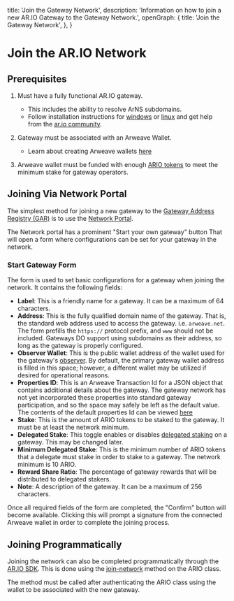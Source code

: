 
  title: 'Join the Gateway Network',
  description: 'Information on how to join a new AR.IO Gateway to the Gateway Network.',
  openGraph: {
    title: 'Join the Gateway Network',
  },
}

<HeroPattern />

# Join the AR.IO Network

## Prerequisites

1. Must have a fully functional AR.IO gateway.
    - This includes the ability to resolve ArNS subdomains.
    - Follow installation instructions for [windows](/gateways/ar-io-node/windows-setup) or [linux](/gateways/ar-io-node/linux-setup) and get help from the [ar.io community](https://discord.gg/7zUPfN4D6g).

2. Gateway must be associated with an Arweave Wallet.
    - Learn about creating Arweave wallets [here](https://ar.io/wallet)

3. Arweave wallet must be funded with enough [ARIO tokens](https://ar.io/test-ario) to meet the minimum stake for gateway operators.

## Joining Via Network Portal

The simplest method for joining a new gateway to the [Gateway Address Registry (GAR)](/gateways/gateway-network#gateway-address-registry-gar) is to use the [Network Portal](https://gateways.arweave.net/#/gateways).

The Network portal has a prominent "Start your own gateway" button That will open a form where configurations can be set for your gateway in the network.

<Diagram title="Start Your Gateway" src='47FLOGesQYP2mi5GvoAaNIZhWofDnh0rsUCWtx21W5w' />

<Diagram title="Start Gateway Form" src='IVXGB2_kWIE0IZ7MskNwD1aQZUZFN-Xa1jeZJXqg9dI' />

### Start Gateway Form

The form is used to set basic configurations for a gateway when joining the network. It contains the following fields:

- **Label**: This is a friendly name for a gateway. It can be a maximum of 64 characters.
- **Address**: This is the fully qualified domain name of the gateway. That is, the standard web address used to access the gateway. i.e. `arweave.net`. The form prefills the `https://` protocol prefix, and `www` should not be included. Gateways DO support using subdomains as their address, so long as the gateway is properly configured.
- **Observer Wallet**: This is the public wallet address of the wallet used for the gateway's [observer](/gateways/observer). By default, the primary gateway wallet address is filled in this space; however, a different wallet may be utilized if desired for operational reasons.
- **Properties ID**: This is an Arweave Transaction Id for a JSON object that contains additional details about the gateway. The gateway network has not yet incorporated these properties into standard gateway participation, and so the space may safely be left as the default value. The contents of the default properties Id can be viewed [here](https://arweave.net/FH1aVetOoulPGqgYukj0VE0wIhDy90WiQoV3U2PeY44)
- **Stake**: This is the amount of ARIO tokens to be staked to the gateway. It must be at least the network minimum.
- **Delegated Stake**: This toggle enables or disables [delegated staking](/staking#delegated-staking) on a gateway. This may be changed later.
- **Minimum Delegated Stake**: This is the minimum number of ARIO tokens that a delegate must stake in order to stake to a gateway. The network minimum is 10 ARIO.
- **Reward Share Ratio**: The percentage of gateway rewards that will be distributed to delegated stakers. 
- **Note**: A description of the gateway. It can be a maximum of 256 characters.

Once all required fields of the form are completed, the "Confirm" button will become available. Clicking this will prompt a signature from the connected Arweave wallet in order to complete the joining process.

## Joining Programmatically

Joining the network can also be completed programmatically through the [AR.IO SDK](/ar-io-sdk). This is done using the [join-network](/ar-io-sdk/ario/gateways/join-network) method on the ARIO class.

The method must be called after authenticating the ARIO class using the wallet to be associated with the new gateway.